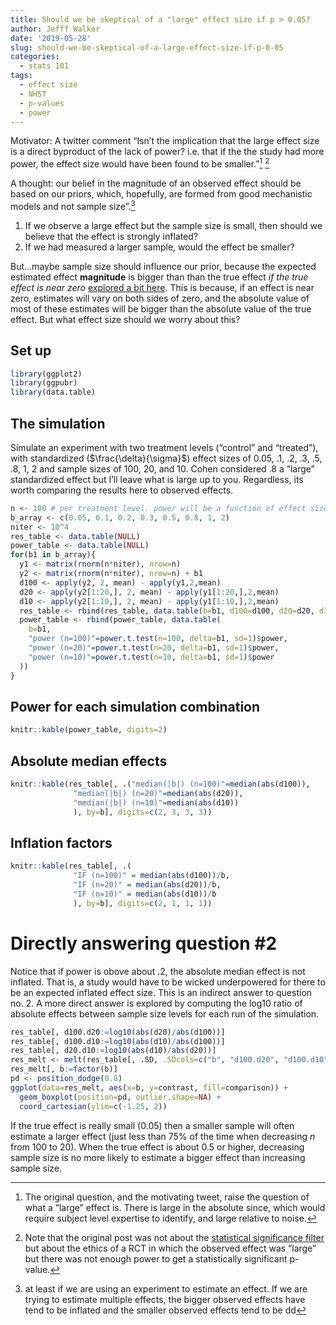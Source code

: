 ```yaml
---
title: Should we be skeptical of a "large" effect size if p > 0.05?
author: Jefff Walker
date: '2019-05-28'
slug: should-we-be-skeptical-of-a-large-effect-size-if-p-0-05
categories:
  - stats 101
tags:
  - effect size
  - NHST
  - p-values
  - power
---
```


Motivator: A twitter comment "Isn't the implication that the large effect size is a direct byproduct of the lack of power? i.e. that if the the study had more power, the effect size would have been found to be smaller."^[The original question, and the motivating tweet, raise the question of what a "large" effect is. There is large in the absolute since, which would require subject level expertise to identify, and large relative to noise.] ^[Note that the original post was not about the [statistical significance filter](https://rdoodles.rbind.io/2019/04/the-statistical-significance-filter/) but about the ethics of a RCT in which the observed effect was "large" but there was not enough power to get a statistically significant p-value.]

A thought: our belief in the magnitude of an observed effect should be based on our priors, which, hopefully, are formed from good mechanistic models and not sample size".^[at least if we are using an experiment to estimate an effect. If we are trying to estimate multiple effects, the bigger observed effects have tend to be inflated and the smaller observed effects tend to be dd]

1. If we observe a large effect but the sample size is small, then should we believe that the effect is strongly inflated?
2. If we had measured a larger sample, would the effect be smaller?

But...maybe sample size should influence our prior, because the expected estimated effect **magnitude** is bigger than than the true effect *if the true effect is near zero* [explored a bit here](../../../2019/04/the-statistical-significance-filter/). This is because, if an effect is near zero, estimates will vary on both sides of zero, and the absolute value of most of these estimates will be bigger than the absolute value of the true effect. But what effect size should we worry about this?

## Set up

```r
library(ggplot2)
library(ggpubr)
library(data.table)
```

## The simulation
Simulate an experiment with two treatment levels ("control" and "treated"), with standardized ($\frac{\delta}{\sigma}$) effect sizes of 0.05, .1, .2, .3, .5, .8, 1, 2 and sample sizes of 100, 20, and 10. Cohen considered .8 a "large" standardized effect but I'll leave what is large up to you. Regardless, its worth comparing the results here to observed effects.

```r
n <- 100 # per treatment level. power will be a function of effect size
b_array <- c(0.05, 0.1, 0.2, 0.3, 0.5, 0.8, 1, 2)
niter <- 10^4
res_table <- data.table(NULL)
power_table <- data.table(NULL)
for(b1 in b_array){
  y1 <- matrix(rnorm(n*niter), nrow=n)
  y2 <- matrix(rnorm(n*niter), nrow=n) + b1
  d100 <- apply(y2, 2, mean) - apply(y1,2,mean)
  d20 <- apply(y2[1:20,], 2, mean) - apply(y1[1:20,],2,mean)
  d10 <- apply(y2[1:10,], 2, mean) - apply(y1[1:10,],2,mean)
  res_table <- rbind(res_table, data.table(b=b1, d100=d100, d20=d20, d10=d10))
  power_table <- rbind(power_table, data.table(
    b=b1,
    "power (n=100)"=power.t.test(n=100, delta=b1, sd=1)$power,
    "power (n=20)"=power.t.test(n=20, delta=b1, sd=1)$power,
    "power (n=10)"=power.t.test(n=10, delta=b1, sd=1)$power
  ))
}

```

## Power for each simulation combination

```r
knitr::kable(power_table, digits=2)
```

## Absolute median effects

```r
knitr::kable(res_table[, .("median(|b|) (n=100)"=median(abs(d100)),
              "median(|b|) (n=20)"=median(abs(d20)),
              "median(|b|) (n=10)"=median(abs(d10))
              ), by=b], digits=c(2, 3, 3, 3))

```

## Inflation factors

```r

knitr::kable(res_table[, .(
              "IF (n=100)" = median(abs(d100))/b,
              "IF (n=20)" = median(abs(d20))/b,
              "IF (n=10)" = median(abs(d10))/b
              ), by=b], digits=c(2, 1, 1, 1))
```

# Directly answering question #2
Notice that if power is obove about .2, the absolute median effect is not inflated. That is, a study would have to be wicked underpowered for there to be an expected inflated effect size. This is an indirect answer to question no. 2. A more direct answer is explored by computing the log10 ratio of absolute effects between sample size levels for each run of the simulation.

```r
res_table[, d100.d20:=log10(abs(d20)/abs(d100))]
res_table[, d100.d10:=log10(abs(d10)/abs(d100))]
res_table[, d20.d10:=log10(abs(d10)/abs(d20))]
res_melt <- melt(res_table[, .SD, .SDcols=c("b", "d100.d20", "d100.d10", "d20.d10")], id.vars="b", variable.name="comparison", value.name="contrast")
res_melt[, b:=factor(b)]
pd <- position_dodge(0.8)
ggplot(data=res_melt, aes(x=b, y=contrast, fill=comparison)) +
  geom_boxplot(position=pd, outlier.shape=NA) +
  coord_cartesian(ylim=c(-1.25, 2))

```


If the true effect is really small (0.05) then a smaller sample will often estimate a larger effect (just less than 75% of the time when decreasing $n$ from 100 to 20). When the true effect is about 0.5 or higher, decreasing sample size is no more likely to estimate a bigger effect than increasing sample size.


